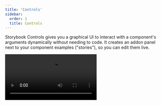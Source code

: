 ```yaml
---
title: 'Controls'
sidebar:
  order: 1
  title: Controls
---
```


<YouTubeCallout id="vAh0KdRcXpI" title="How to connect props with Storybook controls" />

Storybook Controls gives you a graphical UI to interact with a component's arguments dynamically without needing to code. It creates an addon panel next to your component examples ("stories"), so you can edit them live.

<Video src="../_assets/essentials/addon-controls-optimized.mp4" />

Controls do not require any modification to your components. Stories for controls are:

* Convenient. Auto-generate controls based on React/Vue/Angular/etc. components.
* Portable. Reuse your interactive stories in documentation, tests, and even in designs.
* Rich. Customize the controls and interactive data to suit your exact needs.

To use the Controls addon, you need to write your stories using [args](../writing-stories/args.mdx). Storybook will automatically generate UI controls based on your args and what it can infer about your component. Still, you can configure the controls further using [argTypes](../api/argtypes.mdx), see below.

<div class="aside">
  💡 If you have stories in the older pre-Storybook 6 style, check the <a href="https://medium.com/storybookjs/storybook-6-migration-guide-200346241bb5">args & controls migration guide</a> to learn how to convert your existing stories for args.
</div>

## Choosing the control type

By default, Storybook will choose a control for each arg based on the initial value of the arg. It works well with certain types of args, such as boolean values or free-text strings, but in other cases, you want a more restricted control.

{/* prettier-ignore-start */}

<IfRenderer renderer='angular'>

To use auto-detected controls with Angular, you must fill in the `component` field in your story metadata:

```ts
import { Button } from './button.component';

export default {
  title: 'Button',
  component: Button,
};
```

Storybook uses this to auto-generate the `ArgTypes` for your component using [Compodoc](https://compodoc.app/). It supports `inputs`, `outputs`, `properties`, `methods`, `view/content child/children` as first class prop types.

You'll need to register Compodoc's `documentation.json` file in `.storybook/preview.ts`:

```js
import { setCompodocJson } from '@storybook/addon-docs/angular';
import docJson from '../documentation.json';

setCompodocJson(docJson);
```

Finally, to set up compodoc, you'll first need to install Compodoc:

```sh
yarn add -D @compodoc/compodoc
```

Then you'll need to configure Compodoc to generate a `documentation.json` file. Adding the following snippet to your `package.json` creates a metadata file `./documentation.json` each time you run storybook:

```json
{
  "scripts": {
    "docs:json": "compodoc -p ./tsconfig.json -e json -d .",
    "storybook": "npm run docs:json && start-storybook -p 6006 -s src/assets",
  },
}
```

Unfortunately, it's not currently possible to update this dynamically as you edit your components, but [there's an open issue](https://github.com/storybookjs/storybook/issues/8672) to support this with improvements to Compodoc.

</IfRenderer>

{/* prettier-ignore-end */}

{/* prettier-ignore-start */}

<IfRenderer renderer='ember'>

Storybook for Ember relies on [@storybook/ember-cli-storybook addon](https://github.com/storybookjs/ember-cli-storybook), to extract documentation comments from your component source files. If you're using Storybook with Ember, you should already have this addon installed, and you will just need to enable it by adding the following config block in your `ember-cli-build.js` file:

```js
let app = new EmberApp(defaults, {
  '@storybook/ember-cli-storybook': {
    enableAddonDocsIntegration: true,
  },
});
```

Now, running the ember-cli server will generate a JSON documentation file at `/dist/storybook-docgen/index.json`. Since generation of this file is tied into the ember-cli build, it will get regenerated every time component files are saved. For details on documenting your components, check out the examples in the addon that powers the generation [ember-cli-addon-docs-yuidoc](https://github.com/ember-learn/ember-cli-addon-docs-yuidoc#documenting-components).

Storybook uses this file to auto-generate the `ArgTypes` for your component based on docgen information created by [ember-cli-addon-docs-yuidoc](https://github.com/ember-learn/ember-cli-addon-docs-yuidoc#documenting-components).

You'll need to register that in `.storybook/preview.js`:

```js
import { setJSONDoc } from '@storybook/addon-docs/ember';
import docJson from '../dist/storybook-docgen/index.json';
setJSONDoc(docJson);
```

Finally, to use auto-detected controls with Ember, you must fill in the `component` field in your story metadata:

```ts
export default {
  title: 'Button',
  component: 'button', // name of your button component from docgen-json file (index.js)
};
```

</IfRenderer>

{/* prettier-ignore-end */}

{/* prettier-ignore-start */}

<IfRenderer renderer='react'>

To use auto-detected controls with React, you must fill in the `component` field in your story metadata:

```ts
// Button.stories.js|jsx|ts|tsx

import { Button } from './Button';

export default {
  title: 'Button',
  component: Button,
};
```

Storybook uses this to auto-generate the `ArgTypes` for your component based on either `PropTypes` (using [`react-docgen`](https://github.com/reactjs/react-docgen)) or `TypeScript` types (using [`react-docgen-typescript`](https://github.com/styleguidist/react-docgen-typescript)).

</IfRenderer>

{/* prettier-ignore-end */}

{/* prettier-ignore-start */}

<IfRenderer renderer='vue'>

To use auto-detected controls with Vue, you must fill in the `component` field in your story metadata:

```ts
import { Button } from './Button.vue';

export default {
  title: 'Button',
  component: Button,
};
```

Storybook uses this to auto-generate the `ArgTypes` for your component using [`vue-docgen-api`](https://github.com/vue-styleguidist/vue-styleguidist/tree/dev/packages/vue-docgen-api). It supports `props`, `events`, and `slots` as first class prop types.

</IfRenderer>

{/* prettier-ignore-end */}

{/* prettier-ignore-start */}

<IfRenderer renderer='web-components'>

To use auto-detected controls with Web components, you must fill in the `component` field in your story metadata:

```ts
export default {
  title: 'Button',
  component: 'button', // name of your button component
};
```

Storybook uses this to auto-generate the `ArgTypes` for your component using your [custom-elements.json](https://github.com/webcomponents/custom-elements-json) file.

You'll need to register that in `.storybook/preview.js`:

```js
import { setCustomElementsManifest } from '@storybook/web-components';
import customElements from '../custom-elements.json';

setCustomElementsManifest(customElements);
```

You can generate a `custom-elements.json` using [@custom-elements-manifest/analyzer](https://github.com/open-wc/custom-elements-manifest). If you're using the pre-v1.0.0 version of `custom-elements.json` you can use either [web-component-analyzer](https://github.com/runem/web-component-analyzer) or [stenciljs](https://stenciljs.com/) (if you're using Stencil).

</IfRenderer>

{/* prettier-ignore-end */}

{/* prettier-ignore-start */}

<IfRenderer renderer={[ 'html', 'svelte', 'preact' ]}>

Controls argument autodetection doesn't currently work with your framework.

To use Controls, you'll need to [define the `ArgTypes` manually](#fully-custom-args)

</IfRenderer>

{/* prettier-ignore-end */}

For instance, suppose you have a `variant` arg on your story that should be `primary` or `secondary`:

{/* prettier-ignore-start */}

<CodeSnippets path="button-story-controls-primary-variant.md" />

{/* prettier-ignore-end */}

By default, Storybook will render a free text input for the `variant` arg:

![Essential addon Controls using a string](../_assets/essentials/addon-controls-args-variant-string.png)

It works as long as you type a valid string into the auto-generated text control. Still, it's not the best UI for our scenario, given that the component only accepts `primary` or `secondary` as variants. Let’s replace it with Storybook’s radio component.

We can specify which controls get used by declaring a custom [argType](../api/argtypes.mdx) for the `variant` property. ArgTypes encode basic metadata for args, such as name, description, defaultValue for an arg. These get automatically filled in by Storybook Docs.

`ArgTypes` can also contain arbitrary annotations, which the user can override. Since `variant` is a property of the component, let's put that annotation on the default export.

{/* prettier-ignore-start */}

<CodeSnippets path="button-story-controls-radio-group.md" />

{/* prettier-ignore-end */}

<div class="aside">
  💡 ArgTypes are a powerful feature that can be used to customize the controls for your stories. See the documentation about [customizing controls](#annotation) with `argTypes` annotation for more information.
</div>

This replaces the input with a radio group for a more intuitive experience.

![Essential Control addon with a radio group](../_assets/essentials/addon-controls-args-variant-optimized.png)

## Custom control type matchers

For a few types, Controls can automatically be inferred with [regex](https://developer.mozilla.org/docs/Web/JavaScript/Reference/Global_Objects/RegExp). If you've used the Storybook CLI to setup your project it should have automatically created the following defaults in `.storybook/preview.js`:

| Data type |       Default regex       |                        Description                        |
| :-------: | :-----------------------: | :-------------------------------------------------------: |
| **color** | <code>{`/(background\|color)$/i`}</code> | Will display a color picker UI for the args that match it |
| **date**  | <code>{`/Date$/`}</code> | Will display a date picker UI for the args that match it  |

If you haven't used the CLI to setup the configuration, or if you want to define your own patterns, use the `matchers` property in the `controls` parameter:

{/* prettier-ignore-start */}

<CodeSnippets path="storybook-addon-controls-custom-matchers.md" />

{/* prettier-ignore-end */}

## Fully custom args

Until now, we only used auto-generated controls based on the component we're writing stories for. If we are writing [complex stories](../writing-stories/stories-for-multiple-components.mdx), we may want to add controls for args that aren’t part of the component.

{/* prettier-ignore-start */}

<CodeSnippets path="table-story-fully-customize-controls.md" />

{/* prettier-ignore-end */}

By default, Storybook will add controls for all args that:

* It infers from the component definition [if your framework supports it](../api/frameworks-feature-support.mdx).

* Appear in the list of args for your story.

Using `argTypes`, you can change the display and behavior of each control.

### Dealing with complex values

When dealing with non-primitive values, you'll notice that you'll run into some limitations. The most obvious issue is that not every value can be represented as part of the `args` param in the URL, losing the ability to share and deeplink to such a state. Beyond that, complex values such as JSX cannot be synchronized between the manager (e.g., Controls addon) and the preview (your story).

One way to deal with this is to use primitive values (e.g., strings) as arg values and add a custom `render` function to convert these values to their complex counterpart before rendering. It isn't the nicest way to do it (see below), but certainly the most flexible.

{/* prettier-ignore-start */}

<CodeSnippets path="component-story-custom-args-complex.md" />

{/* prettier-ignore-end */}

Unless you need the flexibility of a function, an easier way to map primitives to complex values before rendering is to define a `mapping`, additionally, you can specify `control.labels` to configure custom labels for your checkbox, radio, or select input.

{/* prettier-ignore-start */}

<CodeSnippets path="component-story-custom-args-mapping.md" />

{/* prettier-ignore-end */}

Note that both `mapping` and `control.labels` don't have to be exhaustive. If the currently selected option is not listed, it's used verbatim.

## Configuration

The Controls addon can be configured in two ways:

* Individual controls can be configured via control annotations.
* The addon's appearance can be configured via parameters.

### Annotation

As shown above, you can configure individual controls with the “control" annotation in the [argTypes](../api/argtypes.mdx) field of either a component or story. Below is a condensed example and table featuring all available controls.

| Data Type   | Control        | Description                                                                                                                                                                                                                |
| ----------- | -------------- | -------------------------------------------------------------------------------------------------------------------------------------------------------------------------------------------------------------------------- |
| **boolean** | `boolean`      | Provides a toggle for switching between possible states.<br /> `argTypes: { active: { control: 'boolean' }}`                                                                                                                |
| **number**  | `number`       | Provides a numeric input to include the range of all possible values.<br /> `argTypes: { even: { control: { type: 'number', min:1, max:30, step: 2 } }}`                                                                    |
|             | `range`        | Provides a range slider component to include all possible values.<br /> `argTypes: { odd: { control: { type: 'range', min: 1, max: 30, step: 3 } }}`                                                                        |
| **object**  | `object`       | Provides a JSON-based editor component to handle the object's values.<br /> Also allows edition in raw mode.<br /> `argTypes: { user: { control: 'object' }}`                                                                |
| **array**   | `object`       | Provides a JSON-based editor component to handle the values of the array.<br /> Also allows edition in raw mode.<br /> `argTypes: { odd: { control: 'object' }}`                                                             |
|             | `file`         | Provides a file input component that returns an array of URLs.<br /> Can be further customized to accept specific file types.<br /> `argTypes: { avatar: { control: { type: 'file', accept: '.png' } }}`                     |
| **enum**    | `radio`        | Provides a set of radio buttons based on the available options.<br /> `argTypes: { contact: { control: 'radio', options: ['email', 'phone', 'mail'] }}`                                                                     |
|             | `inline-radio` | Provides a set of inlined radio buttons based on the available options.<br /> `argTypes: { contact: { control: 'inline-radio', options: ['email', 'phone', 'mail'] }}`                                                      |
|             | `check`        | Provides a set of checkbox components for selecting multiple options.<br /> `argTypes: { contact: { control: 'check', options: ['email', 'phone', 'mail'] }}`                                                               |
|             | `inline-check` | Provides a set of inlined checkbox components for selecting multiple options.<br /> `argTypes: { contact: { control: 'inline-check', options: ['email', 'phone', 'mail'] }}`                                                |
|             | `select`       | Provides a drop-down list component to handle single value selection. `argTypes: { age: { control: 'select', options: [20, 30, 40, 50] }}`                                                                                 |
|             | `multi-select` | Provides a drop-down list that allows multiple selected values. `argTypes: { countries: { control: 'multi-select', options: ['USA', 'Canada', 'Mexico'] }}`                                                                |
| **string**  | `text`         | Provides a freeform text input. <br /> `argTypes: { label: { control: 'text' }}`                                                                                                                                            |
|             | `color`        | Provides a color picker component to handle color values.<br /> Can be additionally configured to include a set of color presets.<br /> `argTypes: { color: { control: { type: 'color', presetColors: ['red', 'green']} }}`  |
|             | `date`         | Provides a datepicker component to handle date selection. `argTypes: { startDate: { control: 'date' }}`                                                                                                                    |

<div class="aside">
  💡 The <code>date</code> control will convert the date into a UNIX timestamp when the value changes. It's a known limitation that will be fixed in a future release. If you need to represent the actual date, you'll need to update the story's implementation and convert the value into a date object.
</div>

{/* prettier-ignore-start */}

<CodeSnippets path="gizmo-story-controls-customization.md" />

{/* prettier-ignore-end */}

<div class="aside">
  💡 Numeric data types will default to a <code>number</code> control unless additional configuration is provided.
</div>

### Parameters

Controls supports the following configuration [parameters](../writing-stories/parameters.mdx), either globally or on a per-story basis:

## Show full documentation for each property

Since Controls is built on the same engine as Storybook Docs, it can also show property documentation alongside your controls using the expanded parameter (defaults to false). This means you embed a complete [ArgsTable](../writing-docs/doc-block-argstable.mdx) doc block in the controls panel. The description and default value rendering can be [customized](#fully-custom-args) in the same way as the doc block.

To enable expanded mode globally, add the following to [`.storybook/preview.js`](../configure/overview.mdx#configure-story-rendering):

{/* prettier-ignore-start */}

<CodeSnippets path="storybook-preview-expanded-controls.md" />

{/* prettier-ignore-end */}

And here's what the resulting UI looks like:

![Controls addon expanded](../_assets/essentials/addon-controls-expanded.png)

### Specify initial preset color swatches

For `color` controls, you can specify an array of `presetColors`, either on the `control` in `argTypes`, or as a parameter under the `controls` namespace:

{/* prettier-ignore-start */}

<CodeSnippets path="storybook-preview-parameters-color-swatches.md" />

{/* prettier-ignore-end */}

Color presets can be defined as an object with `color` and `title` or a simple CSS color string. These will then be available as swatches in the color picker. When you hover over the color swatch, you'll be able to see its title. It will default to the nearest CSS color name if none is specified.

### Disable controls for specific properties

Aside from the features already documented here, Controls can also be disabled for individual properties.

Suppose you want to disable Controls for a property called `foo` in a component's story. The following example illustrates how:

{/* prettier-ignore-start */}

<CodeSnippets path="component-story-disable-controls.md" />

{/* prettier-ignore-end */}

Resulting in the following change in Storybook UI:

<Video src="../_assets/essentials/addon-controls-disable-specific-prop.mp4" />

The previous example also removed the prop documentation from the table. In some cases, this is fine. However, sometimes you might want to render the prop documentation, but without a control. The following example illustrates how:

<CodeSnippets path="component-story-disable-controls-alt.md" />

<div class="aside">
  💡 As with other Storybook properties, such as [decorators](../writing-stories/decorators.mdx), you can apply the same pattern at a story level for more granular cases.
</div>

### Conditional controls

In some cases, it's useful to be able to conditionally exclude a control based on the value of another control. Controls supports basic versions of these use cases with the `if`, which can takes a simple query object to determine whether to include the control.

Consider a collection of "advanced" settings that are only visible when the user toggles an "advanced" toggle.

{/* prettier-ignore-start */}

<CodeSnippets path="component-story-conditional-controls-toggle.md" />

{/* prettier-ignore-end */}

Or consider a constraint where if the user sets one control value, it doesn't make sense for the user to be able to set another value.

{/* prettier-ignore-start */}

<CodeSnippets path="component-story-conditional-controls-mutual-exclusion.md" />

{/* prettier-ignore-end */}

The query object must contain either an `arg` or `global` target:

| field  | type   | meaning                       |
| ------ | ------ | ----------------------------- |
| arg    | string | The ID of the arg to test.    |
| global | string | The ID of the global to test. |

It may also contain at most one of the following operators:

| operator | type    | meaning                                              |
| -------- | ------- | ---------------------------------------------------- |
| truthy   | boolean | Is the target value truthy?                          |
| exists   | boolean | Is the target value defined?                         |
| eq       | any     | Is the target value equal to the provided value?     |
| neq      | any     | Is the target value NOT equal to the provided value? |

If no operator is provided, that is equivalent to `{ truthy: true }`.

## Hide NoControls warning

If you don't plan to handle the control args inside your Story, you can remove the warning with:

{/* prettier-ignore-start */}

<CodeSnippets path="button-story-hide-nocontrols-warning.md" />

{/* prettier-ignore-end */}

## Filtering controls

In specific cases, you may require to display only a limited number of controls in the controls panel, or all of them except a particular set.

To make this possible, you can use optional `include` and `exclude` configuration fields in the `controls` parameter, which you can define as an array of strings, or as a regular expression.

Consider the following story snippets:

{/* prettier-ignore-start */}

<CodeSnippets path="component-story-disable-controls-regex.md" />

{/* prettier-ignore-end */}

## Sorting controls

By default, controls are unsorted and use whatever order the args data is processed in (`none`). Additionally, you can sort them alphabetically by the arg's name (`alpha`) or with the required args first (`requiredFirst`).

Consider the following snippet to force required args first:

{/* prettier-ignore-start */}

<CodeSnippets path="component-story-sort-controls.md" />

{/* prettier-ignore-end */}
